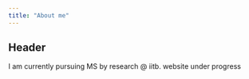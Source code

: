 ```yaml
---
title: "About me"
---
```


## Header

I am currently pursuing MS by research @ iitb.
website under progress